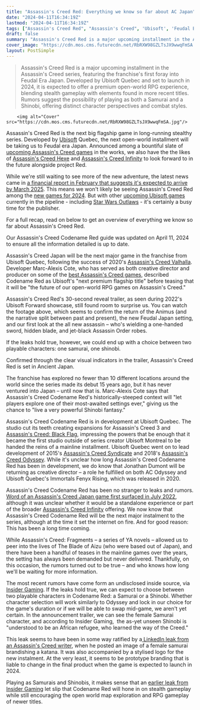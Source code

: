 ```yaml
---
title: "Assassin's Creed Red: Everything we know so far about AC Japan"
date: "2024-04-11T16:34:19Z"
lastmod: "2024-04-11T16:34:19Z"
tags: ["Assassin's Creed Red", "Assassin's Creed", 'Ubisoft', 'Feudal Era Japan', "Assassin's Creed Hexe", "Assassin's Creed Infinity", 'Star Wars Outlaws', "Assassin's Creed Valhalla", 'Ancient Japan', "Assassin's Creed Syndicate", "Assassin's Creed Odyssey", 'Immortal Fenyx Rising', "Assassin's Creed Japan", 'Samurai', 'Shinobi']
draft: false
summary: "Assassin's Creed Red is a major upcoming installment in the Assassin's Creed series, featuring the franchise's first foray into Feudal Era Japan. Developed by Ubisoft Quebec and set to launch in 2024, it is expected to offer a premium open-world RPG experience, blending stealth gameplay with elements found in more recent titles. Rumors suggest the possibility of playing as both a Samurai and a Shinobi, offering distinct character perspectives and combat styles."
cover_image: "https://cdn.mos.cms.futurecdn.net/RbRXW98GZLTsJX9wwqFmSA.jpg" 
layout: PostSimple
---
```

> Assassin's Creed Red is a major upcoming installment in the Assassin's Creed series, featuring the franchise's first foray into Feudal Era Japan. Developed by Ubisoft Quebec and set to launch in 2024, it is expected to offer a premium open-world RPG experience, blending stealth gameplay with elements found in more recent titles. Rumors suggest the possibility of playing as both a Samurai and a Shinobi, offering distinct character perspectives and combat styles.


        <img alt="Cover" src="https://cdn.mos.cms.futurecdn.net/RbRXW98GZLTsJX9wwqFmSA.jpg"/>
        
Assassin's Creed Red is the next big flagship game in long-running stealthy series. Developed by [Ubisoft](https://www.gamesradar.com/uk/tag/ubisoft/) Quebec, the next open-world installment will be taking us to Feudal era Japan. Announced among a bountiful slate of [upcoming Assassin's Creed games](https://www.gamesradar.com/upcoming-assassins-creed-games/) in the works, we also have the the likes of [Assassin's Creed Hexe](https://www.gamesradar.com/assassins-creed-codename-hexe-guide/) and [Assassin's Creed Infinity](https://www.gamesradar.com/assassins-creed-infinity-guide/) to look forward to in the future alongside project Red. 

While we're still waiting to see more of the new adventure, the latest news came in [a financial report in February that suggests it's expected to arrive by March 2025](https://www.gamesradar.com/assassins-creed-red-ubisofts-open-world-rpg-set-in-japan-is-set-to-launch-by-march-2025/). This means we won't likely be seeing Assassin's Creed Red among the [new games for 2024](https://www.gamesradar.com/video-game-release-dates/). But with other [upcoming Ubisoft games](https://www.gamesradar.com/upcoming-ubisoft-games/) currently in the pipeline - including [Star Wars Outlaws](https://www.gamesradar.com/star-wars-outlaws-guide/) - it's certainly a busy time for the publisher. 

For a full recap, read on below to get an overview of everything we know so far about Assassin's Creed Red. 

Our Assassin's Creed Codename Red guide was updated on April 11, 2024 to ensure all the information detailed is up to date. 

Assassin's Creed Japan will be the next major game in the franchise from Ubisoft Quebec, following the success of 2020's [Assassin's Creed Valhalla](https://www.gamesradar.com/assassins-creed-valhalla-guide/). Developer Marc-Alexis Cote, who has served as both creative director and producer on some of the [best Assassin's Creed games](https://www.gamesradar.com/best-assassins-creed-games/), described Codename Red as Ubisoft's "next premium flagship title" before teasing that it will be "the future of our open-world RPG games on Assassin's Creed." 

Assassin's Creed Red's 30-second reveal trailer, as seen during 2022's Ubisoft Forward showcase, still found room to surprise us. You can watch the footage above, which seems to confirm the return of the Animus (and the narrative split between past and present), the new Feudal Japan setting, and our first look at the all new assassin – who's wielding a one-handed sword, hidden blade, and jet-black Assassin Order robes.

If the leaks hold true, however, we could end up with a choice between two playable characters: one samurai, one shinobi.



Confirmed through the clear visual indicators in the trailer, Assassin's Creed Red is set in Ancient Japan.

The franchise has explored no fewer than 10 different locations around the world since the series made its debut 15 years ago, but it has never ventured into Japan – until now that is. Marc-Alexis Cote says that Assassin's Creed Codename Red's historically-steeped context will "let players explore one of their most-awaited settings ever," giving us the chance to "live a very powerful Shinobi fantasy." 



Assassin's Creed Codename Red is in development at Ubisoft Quebec. The studio cut its teeth creating expansions for Assassin's Creed 3 and [Assassin's Creed: Black Flag](https://www.gamesradar.com/assassins-creed-iv-black-flag-review/), impressing the powers that be enough that it became the first studio outside of series creator Ubisoft Montreal to be handed the reins of a mainline installment. Ubisoft Quebec went on to lead development of 2015's [Assassin's Creed Syndicate](https://www.gamesradar.com/assassins-creed-syndicate-review/) and 2018's [Assassin's Creed Odyssey](https://www.gamesradar.com/assassins-creed-odyssey-guide/). While it's unclear how long Assassin's Creed Codename Red has been in development, we do know that Jonathan Dumont will be returning as creative director – a role he fulfilled on both AC Odyssey and Ubisoft Quebec's Immortals Fenyx Rising, which was released in 2020.  



Assassin's Creed Codename Red has been no stranger to leaks and rumors. [<u>Word of an Assassin's Creed Japan game first surfaced in July 2022</u>](https://www.gamesradar.com/assassins-creed-is-finally-set-to-head-to-japan-according-to-new-rumour/), although it was unclear whether it would be a standalone experience or part of the broader [Assassin's Creed Infinity](https://www.gamesradar.com/assassins-creed-infinity-guide/) offering. We now know that Assassin's Creed Codename Red will be the next major instalment to the series, although at the time it set the internet on fire. And for good reason: This has been a long time coming. 

While Assassin's Creed: Fragments – a series of YA novels – allowed us to peer into the lives of The Blade of Aizu (who were based out of Japan), and there have been a handful of teases in the mainline games over the years, the setting has always been demanded but never delivered. Thankfully, on this occasion, the rumors turned out to be true – and who knows how long we'll be waiting for more information. 

The most recent rumors have come form an undisclosed inside source, via [Insider Gaming](https://insider-gaming.com/assassins-creed-codename-red-to-feature-both-a-samurai-and-shinobi/). If the leaks hold true, we can expect to choose between two playable characters in Codename Red: a Samurai or a Shinobi. Whether character selection will work similarly to Odyssey and lock in our choice for the game's duration or if we will be able to swap mid-game, we aren't yet certain. In the announcement trailer, we can see the female Samurai character, and according to Insider Gaming,  the as-yet unseen Shinobi is "understood to be an African refugee, who learned the way of the Creed."

This leak seems to have been in some way ratified by a[ LinkedIn leak from an Assassin's Creed writer](https://www.gamesradar.com/assassins-creed-red-logo-and-female-protagonist-appears-to-leak-via-ubisoft-writer/), when he posted an image of a female samurai brandishing a katana. It was also accompanied by a stylised logo for the new instalment. At the very least, it seems to be prototype branding that is liable to change in the final product when the game is expected to launch in 2024.

Playing as Samurais and Shinobis, it makes sense that an [earlier leak from Insider Gaming](https://insider-gaming.com/assassins-creed-all-in/) let slip that Codename Red will hone in on stealth gameplay while still encouraging the open world map exploration and RPG gameplay of newer titles.
        